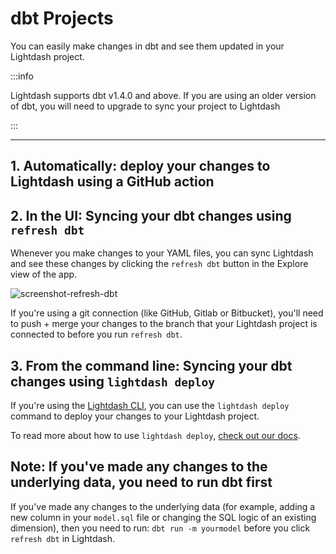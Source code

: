 
# dbt Projects

You can easily make changes in dbt and see them updated in your Lightdash project.

:::info

Lightdash supports dbt v1.4.0 and above. If you are using an older version of dbt, you will need to upgrade to sync
your project to Lightdash

:::

---

## 1. Automatically: deploy your changes to Lightdash using a GitHub action

<AutomaticallyDeployChangesGithub />

## 2. In the UI: Syncing your dbt changes using `refresh dbt`

Whenever you make changes to your YAML files, you can sync Lightdash and see these changes by clicking the `refresh dbt` button in the Explore view of the app.

![screenshot-refresh-dbt](assets/screenshot-refresh-dbt.png)

If you're using a git connection (like GitHub, Gitlab or Bitbucket), you'll need to push + merge your changes to the branch that your Lightdash project is connected to before you run `refresh dbt`.

## 3. From the command line: Syncing your dbt changes using `lightdash deploy`

If you're using the [Lightdash CLI](/guides/cli/how-to-install-the-lightdash-cli), you can use the `lightdash deploy` command to deploy your changes to your Lightdash project.

To read more about how to use `lightdash deploy`, [check out our docs](/guides/cli/how-to-use-lightdash-deploy).

## Note: If you've made any changes to the underlying data, you need to run dbt first

If you've made any changes to the underlying data (for example, adding a new column in your `model.sql` file or changing the SQL logic of an existing dimension), then you need to run: `dbt run -m yourmodel` before you click `refresh dbt` in Lightdash.
